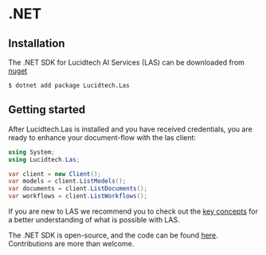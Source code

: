 
# .NET

## Installation
The .NET SDK for Lucidtech AI Services (LAS) can be downloaded from 
[nuget](https://www.nuget.org/packages/Lucidtech.Las)

```commandline
$ dotnet add package Lucidtech.Las
```


## Getting started 
After Lucidtech.Las is installed and you have received credentials, 
you are ready to enhance your document-flow with the las client:
```cs
using System;
using Lucidtech.Las;

var client = new Client();
var models = client.ListModels();
var documents = client.ListDocuments();
var workflows = client.ListWorkflows();
```
If you are new to LAS we recommend you to check out the [key concepts](../../concepts/models.mdx) 
for a better understanding of what is possible with LAS.

The .NET SDK is open-source, and the code can be found [here](https://github.com/LucidtechAI/las-sdk-net).
Contributions are more than welcome.


<Latest />
